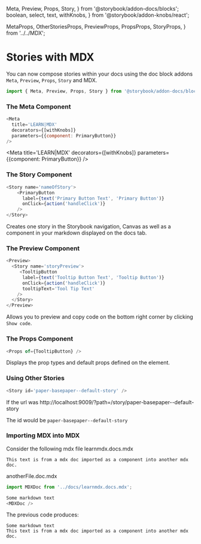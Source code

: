   Meta,
  Preview,
  Props,
  Story,
} from '@storybook/addon-docs/blocks';
  boolean,
  select,
  text,
  withKnobs,
} from '@storybook/addon-knobs/react';

  MetaProps,
  OtherStoriesProps,
  PreviewProps,
  PropsProps,
  StoryProps,
} from '../../MDX';

# Stories with MDX

You can now compose stories within your docs using the doc block addons `Meta`, `Preview`, `Props`, `Story` and MDX.

```js
import { Meta, Preview, Props, Story } from '@storybook/addon-docs/blocks';
```

### The Meta Component

<!--  --------------------- These are comments ---------------------------
  @description Meta Component
  @typedef (component) Storybook addon-docs block
  @props
  - title: (string) 'GROUP|STORY' Title is computed from the component's title, and
                                  matches the component caption in Storybook's navigation.
  - decorators: (array) An array of decorators.
  - parameters: (object) An object of parameters.

-->

```js
<Meta
  title='LEARN|MDX'
  decorators={[withKnobs]}
  parameters={{component: PrimaryButton}}
/>
```

<Props of={MetaProps} />

<Meta
  title='LEARN|MDX'
  decorators={[withKnobs]}
  parameters={{component: PrimaryButton}}
/>

### The Story Component

<!--  --------------------- These are comments ---------------------------
  @description Story Component
  @typedef (component) Storybook addon-docs block
  @props
  - name: (string) The name of the story.
  - id: (string) The id of the component to reference in storyBook
                 The url of the component after last /
                 @example
                 - url='http://localhost:9009/?path=/story/paper-basepaper--default-story'
                 - id='paper-basepaper--default-story'
-->

```js
<Story name='nameOfStory'>
    <PrimaryButton 
      label={text('Primary Button Text', 'Primary Button')}
      onClick={action('handleClick')}
    />
</Story>
```

<Props of={StoryProps} />

Creates one story in the Storybook navigation, Canvas as well as a component in your markdown displayed on the docs tab.

<Story name='nameOfStory'>
    <PrimaryButton 
      label={text('Primary Button Text', 'Primary Button')}
      onClick={action('handleClick')}
    />
</Story>

### The Preview Component

<!--  --------------------- These are comments ---------------------------
  @description Preview Component
               - Used to wrap Story to and preview story and code in documentation.
               - Allows you to preview code on the bottom right corner by clicking Show code.
  @typedef (component) Storybook addon-docs block
-->

```js
<Preview>
  <Story name='storyPreview'>
     <TooltipButton 
      label={text('Tooltip Button Text', 'Tooltip Button')}
      onClick={action('handleClick')}
      tooltipText='Tool Tip Text'
    />
  </Story>
</Preview>
```

<Props of={PreviewProps} />

Allows you to preview and copy code on the bottom right corner by clicking `Show code`.

<Preview>
  <Story name='storyPreview'>
     <TooltipButton 
      label={text('Tooltip Button Text', 'Tooltip Button')}
      onClick={action('handleClick')}
      tooltipText='Tool Tip Text'
    />
  </Story>
</Preview>


### The Props Component

<!--  --------------------- These are comments ---------------------------
  @description Props Component
               - Used to list props table of component
  @typedef (component) Storybook addon-docs block
  @props
  - of: (component) The Props slot is computed from the component's docgen props,
                    which can be defined in typescript or using react PropTypes.
-->

```js
<Props of={TooltipButton} />
```

<Props of={PropsProps} />

Displays the prop types and default props defined on the element.

<Props of={TooltipButton} />

### Using Other Stories

<!--  --------------------- These are comments ---------------------------
  @description Story Component
  @typedef (component) Storybook addon-docs block
  @props
  - id: (string) The id of the component to reference in storyBook
                The url of the component after last /
                @example
                - url='http://localhost:9009/?path=/story/paper-basepaper--default-story'
                - id='paper-basepaper--default-story'
               - Referencing another story in mdx
-->

```js
<Story id='paper-basepaper--default-story' />
```
If the url was http://localhost:9009/?path=/story/paper-basepaper--default-story

The id would be `paper-basepaper--default-story`

<Story id='paper-basepaper--default-story' />

<Props of={OtherStoriesProps} />

### Importing MDX into MDX

Consider the following mdx file learnmdx.docs.mdx

```
This text is from a mdx doc imported as a component into another mdx doc.
```

anotherFile.doc.mdx

```js
import MDXDoc from '../docs/learnmdx.docs.mdx';

Some markdown text
<MDXDoc />
```

The previous code produces:

```
Some markdown text
This text is from a mdx doc imported as a component into another mdx doc.
```